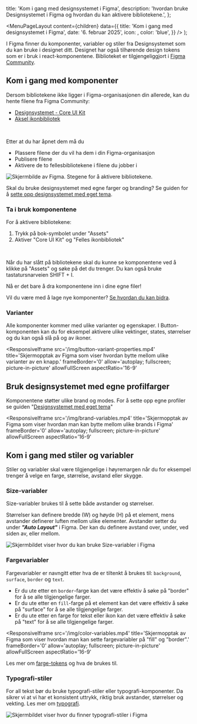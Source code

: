 

  title: 'Kom i gang med designsystemet i Figma',
  description:
    'hvordan bruke Designsystemet i Figma og hvordan du kan aktivere bibliotekene.',
};

  <MenuPageLayout
    content={children}
    data={{
      title: 'Kom i gang med designsystemet i Figma',
      date: '6. februar 2025',
      icon: <PaletteIcon />,
      color: 'blue',
    }}
  />
);

I Figma finner du komponenter, variabler og stiler fra Designsystemet som du kan bruke i designet ditt. Designet har også tilhørende design tokens som er i bruk i react-komponentene. Biblioteket er tilgjengeliggjort i [Figma Community](https://www.figma.com/@designsystemet).

## Kom i gang med komponenter

Dersom bibliotekene ikke ligger i Figma-organisasjonen din allerede, kan du hente filene fra Figma Community:

- [Designsystemet - Core UI Kit](https://www.figma.com/@designsystemet)
- [Aksel ikonbibliotek](https://www.figma.com/community/file/1214869602572392330)

<br />

Etter at du har åpnet dem må du

- Plassere filene der du vil ha dem i din Figma-organisasjon
- Publisere filene
- Aktivere de to fellesbibliotekene i filene du jobber i

<Image
  src='/img/activate-library.png'
  alt='Skjermbilde av Figma. Stegene for å aktivere bibliotekene.'
  boxShadow={true}
/>

Skal du bruke designsystemet med egne farger og branding? Se guiden for å [sette opp designsystemet med eget tema](/grunnleggende/for-designere/eget-tema).

### Ta i bruk komponentene

For å aktivere bibliotekene:

1. Trykk på bok-symbolet under "Assets"
2. Aktiver "Core UI Kit" og "Felles ikonbibliotek"

<br />

Når du har slått på bibliotekene skal du kunne se komponentene ved å klikke på "Assets" og søke på det du trenger. Du kan også bruke tastatursnarveien SHIFT + I.

Nå er det bare å dra komponentene inn i dine egne filer!

Vil du være med å lage nye komponenter? [Se hvordan du kan bidra](/grunnleggende/for-designere/bidra-i-figma).

### Varianter

Alle komponenter kommer med ulike varianter og egenskaper. I Button-komponenten kan du for eksempel aktivere ulike vektinger, states, størrelser og du kan også slå på og av ikoner.

<ResponsiveIframe
  src='/img/button-variant-properties.mp4'
  title='Skjermopptak av Figma som viser hvordan bytte mellom ulike varianter av en knapp.'
  frameBorder='0'
  allow='autoplay; fullscreen; picture-in-picture'
  allowFullScreen
  aspectRatio='16-9'
></ResponsiveIframe>

## Bruk designsystemet med egne profilfarger

Komponentene støtter ulike brand og modes. For å sette opp egne profiler se guiden "[Designsystemet med eget tema](/grunnleggende/for-designere/eget-tema)"

<ResponsiveIframe
  src='/img/brand-variables.mp4'
  title='Skjermopptak av Figma som viser hvordan man kan bytte mellom ulike brands i Figma'
  frameBorder='0'
  allow='autoplay; fullscreen; picture-in-picture'
  allowFullScreen
  aspectRatio='16-9'
></ResponsiveIframe>

## Kom i gang med stiler og variabler

Stiler og variabler skal være tilgjengelige i høyremargen når du for eksempel trenger å velge en farge, størrelse, avstand eller skygge.

### Size-variabler

Size-variabler brukes til å sette både avstander og størrelser. 

Størrelser kan definere bredde (W) og høyde (H) på et element, mens avstander definerer luften mellom ulike elementer. Avstander setter du under _**"Auto Layout"**_ i Figma. Der kan du definere avstand over, under, ved siden av, eller mellom.

<Image
  src='/img/size.png'
  alt='Skjermbildet viser hvor du kan bruke Size-variabler i Figma'
  boxShadow={false}
/>

### Fargevariabler

Fargevariabler er navngitt etter hva de er tiltenkt å brukes til: `background`, `surface`, `border` og `text`.

- Er du ute etter en `border`-farge kan det være effektiv å søke på "border" for å se alle tilgjengelige farger.
- Er du ute etter en `fill`-farge på et element kan det være effektiv å søke på "surface" for å se alle tilgjengelige farger.
- Er du ute etter en farge for tekst eller ikon kan det være effektiv å søke på "text" for å se alle tilgjengelige farger.

<ResponsiveIframe
  src='/img/color-variables.mp4'
  title='Skjermopptak av Figma som viser hvordan man kan sette fargevariabler på "fill" og "border".'
  frameBorder='0'
  allow='autoplay; fullscreen; picture-in-picture'
  allowFullScreen
  aspectRatio='16-9'
></ResponsiveIframe>

Les mer om [farge-tokens](/grunnleggende/designelementer/farger) og hva de brukes til.

### Typografi-stiler

For all tekst bør du bruke typografi-stiler eller typografi-komponenter. Da sikrer vi at vi har et konsistent uttrykk, riktig bruk avstander, størrelser og vekting. Les mer om [typografi](/grunnleggende/designelementer/typografi).

<Image
  src='/img/typografistiler.png'
  alt='Skjermbildet viser hvor du finner typografi-stiler i Figma'
  boxShadow={false}
/>

<br />
<br />
